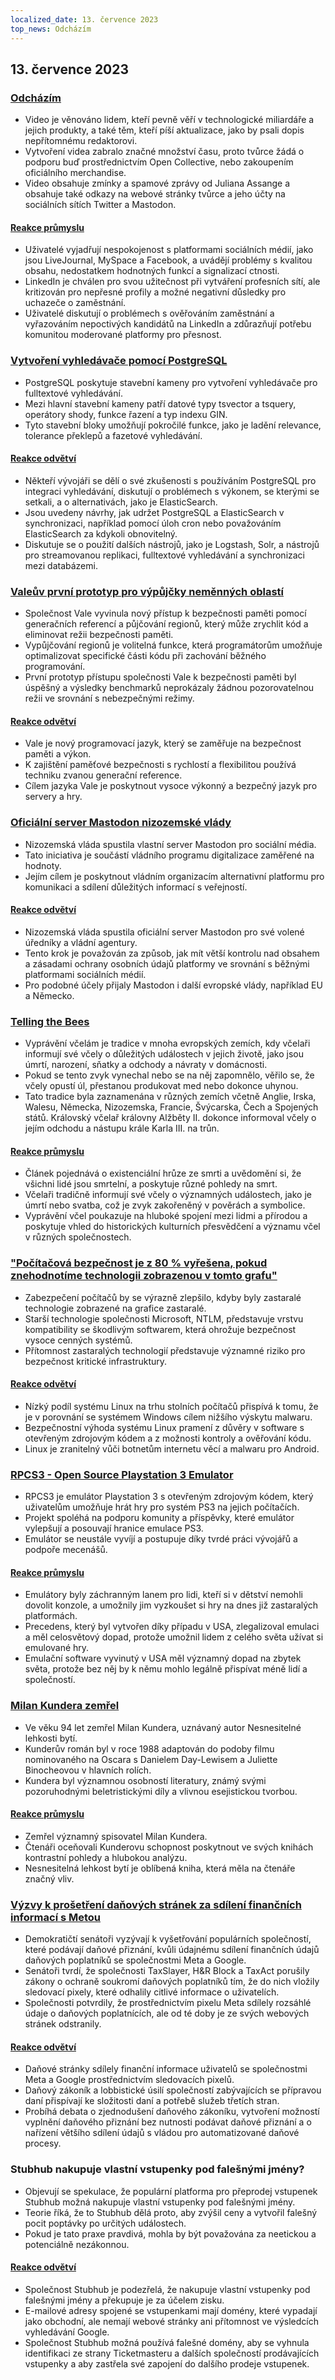 ```yaml
---
localized_date: 13. července 2023
top_news: Odcházím
---
```




<CallToAction />

<Steps>

## 13. července 2023

### [Odcházím](https://briefs.video/videos/i-am-leaving/)

- Video je věnováno lidem, kteří pevně věří v technologické miliardáře a jejich produkty, a také těm, kteří píší aktualizace, jako by psali dopis nepřítomnému redaktorovi.
- Vytvoření videa zabralo značné množství času, proto tvůrce žádá o podporu buď prostřednictvím Open Collective, nebo zakoupením oficiálního merchandise.
- Video obsahuje zmínky a spamové zprávy od Juliana Assange a obsahuje také odkazy na webové stránky tvůrce a jeho účty na sociálních sítích Twitter a Mastodon.

#### [Reakce průmyslu](http://news.ycombinator.com/item?id=36691867)

- Uživatelé vyjadřují nespokojenost s platformami sociálních médií, jako jsou LiveJournal, MySpace a Facebook, a uvádějí problémy s kvalitou obsahu, nedostatkem hodnotných funkcí a signalizací ctnosti.
- LinkedIn je chválen pro svou užitečnost při vytváření profesních sítí, ale kritizován pro nepřesné profily a možné negativní důsledky pro uchazeče o zaměstnání.
- Uživatelé diskutují o problémech s ověřováním zaměstnání a vyřazováním nepoctivých kandidátů na LinkedIn a zdůrazňují potřebu komunitou moderované platformy pro přesnost.

### [Vytvoření vyhledávače pomocí PostgreSQL](https://xata.io/blog/postgres-full-text-search-engine)

- PostgreSQL poskytuje stavební kameny pro vytvoření vyhledávače pro fulltextové vyhledávání.
- Mezi hlavní stavební kameny patří datové typy tsvector a tsquery, operátory shody, funkce řazení a typ indexu GIN.
- Tyto stavební bloky umožňují pokročilé funkce, jako je ladění relevance, tolerance překlepů a fazetové vyhledávání.

#### [Reakce odvětví](http://news.ycombinator.com/item?id=36699016)

- Někteří vývojáři se dělí o své zkušenosti s používáním PostgreSQL pro integraci vyhledávání, diskutují o problémech s výkonem, se kterými se setkali, a o alternativách, jako je ElasticSearch.
- Jsou uvedeny návrhy, jak udržet PostgreSQL a ElasticSearch v synchronizaci, například pomocí úloh cron nebo považováním ElasticSearch za kdykoli obnovitelný.
- Diskutuje se o použití dalších nástrojů, jako je Logstash, Solr, a nástrojů pro streamovanou replikaci, fulltextové vyhledávání a synchronizaci mezi databázemi.

### [Valeův první prototyp pro výpůjčky neměnných oblastí](https://verdagon.dev/blog/first-regions-prototype)

- Společnost Vale vyvinula nový přístup k bezpečnosti paměti pomocí generačních referencí a půjčování regionů, který může zrychlit kód a eliminovat režii bezpečnosti paměti.
- Vypůjčování regionů je volitelná funkce, která programátorům umožňuje optimalizovat specifické části kódu při zachování běžného programování.
- První prototyp přístupu společnosti Vale k bezpečnosti paměti byl úspěšný a výsledky benchmarků neprokázaly žádnou pozorovatelnou režii ve srovnání s nebezpečnými režimy.

#### [Reakce odvětví](http://news.ycombinator.com/item?id=36690556)

- Vale je nový programovací jazyk, který se zaměřuje na bezpečnost paměti a výkon.
- K zajištění paměťové bezpečnosti s rychlostí a flexibilitou používá techniku zvanou generační reference.
- Cílem jazyka Vale je poskytnout vysoce výkonný a bezpečný jazyk pro servery a hry.

### [Oficiální server Mastodon nizozemské vlády](https://social.overheid.nl/@avhuffelen/110700825255524685)

- Nizozemská vláda spustila vlastní server Mastodon pro sociální média.
- Tato iniciativa je součástí vládního programu digitalizace zaměřené na hodnoty.
- Jejím cílem je poskytnout vládním organizacím alternativní platformu pro komunikaci a sdílení důležitých informací s veřejností.

#### [Reakce odvětví](http://news.ycombinator.com/item?id=36695635)

- Nizozemská vláda spustila oficiální server Mastodon pro své volené úředníky a vládní agentury.
- Tento krok je považován za způsob, jak mít větší kontrolu nad obsahem a zásadami ochrany osobních údajů platformy ve srovnání s běžnými platformami sociálních médií.
- Pro podobné účely přijaly Mastodon i další evropské vlády, například EU a Německo.

### [Telling the Bees](https://en.wikipedia.org/wiki/Telling_the_bees)

- Vyprávění včelám je tradice v mnoha evropských zemích, kdy včelaři informují své včely o důležitých událostech v jejich životě, jako jsou úmrtí, narození, sňatky a odchody a návraty v domácnosti.
- Pokud se tento zvyk vynechal nebo se na něj zapomnělo, věřilo se, že včely opustí úl, přestanou produkovat med nebo dokonce uhynou.
- Tato tradice byla zaznamenána v různých zemích včetně Anglie, Irska, Walesu, Německa, Nizozemska, Francie, Švýcarska, Čech a Spojených států. Královský včelař královny Alžběty II. dokonce informoval včely o jejím odchodu a nástupu krále Karla III. na trůn.

#### [Reakce průmyslu](http://news.ycombinator.com/item?id=36699327)

- Článek pojednává o existenciální hrůze ze smrti a uvědomění si, že všichni lidé jsou smrtelní, a poskytuje různé pohledy na smrt.
- Včelaři tradičně informují své včely o významných událostech, jako je úmrtí nebo svatba, což je zvyk zakořeněný v pověrách a symbolice.
- Vyprávění včel poukazuje na hluboké spojení mezi lidmi a přírodou a poskytuje vhled do historických kulturních přesvědčení a významu včel v různých společnostech.

### ["Počítačová bezpečnost je z 80 % vyřešena, pokud znehodnotíme technologii zobrazenou v tomto grafu"](https://twitter.com/matthew_d_green/status/1679135426806784004)

- Zabezpečení počítačů by se výrazně zlepšilo, kdyby byly zastaralé technologie zobrazené na grafice zastaralé.
- Starší technologie společnosti Microsoft, NTLM, představuje vrstvu kompatibility se škodlivým softwarem, která ohrožuje bezpečnost vysoce cenných systémů.
- Přítomnost zastaralých technologií představuje významné riziko pro bezpečnost kritické infrastruktury.

#### [Reakce odvětví](http://news.ycombinator.com/item?id=36696127)

- Nízký podíl systému Linux na trhu stolních počítačů přispívá k tomu, že je v porovnání se systémem Windows cílem nižšího výskytu malwaru.
- Bezpečnostní výhoda systému Linux pramení z důvěry v software s otevřeným zdrojovým kódem a z možnosti kontroly a ověřování kódu.
- Linux je zranitelný vůči botnetům internetu věcí a malwaru pro Android.

### [RPCS3 - Open Source Playstation 3 Emulator](https://rpcs3.net/)

- RPCS3 je emulátor Playstation 3 s otevřeným zdrojovým kódem, který uživatelům umožňuje hrát hry pro systém PS3 na jejich počítačích.
- Projekt spoléhá na podporu komunity a příspěvky, které emulátor vylepšují a posouvají hranice emulace PS3.
- Emulátor se neustále vyvíjí a postupuje díky tvrdé práci vývojářů a podpoře mecenášů.

#### [Reakce průmyslu](http://news.ycombinator.com/item?id=36690498)

- Emulátory byly záchranným lanem pro lidi, kteří si v dětství nemohli dovolit konzole, a umožnily jim vyzkoušet si hry na dnes již zastaralých platformách.
- Precedens, který byl vytvořen díky případu v USA, zlegalizoval emulaci a měl celosvětový dopad, protože umožnil lidem z celého světa užívat si emulované hry.
- Emulační software vyvinutý v USA měl významný dopad na zbytek světa, protože bez něj by k němu mohlo legálně přispívat méně lidí a společností.

### [Milan Kundera zemřel](https://variety.com/2023/film/global/milan-kundera-the-unbearable-lightness-of-being-dies-dead-1235667595/)

- Ve věku 94 let zemřel Milan Kundera, uznávaný autor Nesnesitelné lehkosti bytí.
- Kunderův román byl v roce 1988 adaptován do podoby filmu nominovaného na Oscara s Danielem Day-Lewisem a Juliette Binocheovou v hlavních rolích.
- Kundera byl významnou osobností literatury, známý svými pozoruhodnými beletristickými díly a vlivnou esejistickou tvorbou.

#### [Reakce průmyslu](http://news.ycombinator.com/item?id=36692962)

- Zemřel významný spisovatel Milan Kundera.
- Čtenáři oceňovali Kunderovu schopnost poskytnout ve svých knihách kontrastní pohledy a hlubokou analýzu.
- Nesnesitelná lehkost bytí je oblíbená kniha, která měla na čtenáře značný vliv.

### [Výzvy k prošetření daňových stránek za sdílení finančních informací s Metou](https://www.theverge.com/2023/7/12/23791496/meta-google-tax-filing-warren-sanders-pixel)

- Demokratičtí senátoři vyzývají k vyšetřování populárních společností, které podávají daňové přiznání, kvůli údajnému sdílení finančních údajů daňových poplatníků se společnostmi Meta a Google.
- Senátoři tvrdí, že společnosti TaxSlayer, H&R Block a TaxAct porušily zákony o ochraně soukromí daňových poplatníků tím, že do nich vložily sledovací pixely, které odhalily citlivé informace o uživatelích.
- Společnosti potvrdily, že prostřednictvím pixelu Meta sdílely rozsáhlé údaje o daňových poplatnících, ale od té doby je ze svých webových stránek odstranily.

#### [Reakce odvětví](http://news.ycombinator.com/item?id=36693994)

- Daňové stránky sdílely finanční informace uživatelů se společnostmi Meta a Google prostřednictvím sledovacích pixelů.
- Daňový zákoník a lobbistické úsilí společností zabývajících se přípravou daní přispívají ke složitosti daní a potřebě služeb třetích stran.
- Probíhá debata o zjednodušení daňového zákoníku, vytvoření možností vyplnění daňového přiznání bez nutnosti podávat daňové přiznání a o nařízení většího sdílení údajů s vládou pro automatizované daňové procesy.

### Stubhub nakupuje vlastní vstupenky pod falešnými jmény?

- Objevují se spekulace, že populární platforma pro přeprodej vstupenek Stubhub možná nakupuje vlastní vstupenky pod falešnými jmény.
- Teorie říká, že to Stubhub dělá proto, aby zvýšil ceny a vytvořil falešný pocit poptávky po určitých událostech.
- Pokud je tato praxe pravdivá, mohla by být považována za neetickou a potenciálně nezákonnou.

#### [Reakce odvětví](http://news.ycombinator.com/item?id=36695633)

- Společnost Stubhub je podezřelá, že nakupuje vlastní vstupenky pod falešnými jmény a překupuje je za účelem zisku.
- E-mailové adresy spojené se vstupenkami mají domény, které vypadají jako obchodní, ale nemají webové stránky ani přítomnost ve výsledcích vyhledávání Google.
- Společnost Stubhub možná používá falešné domény, aby se vyhnula identifikaci ze strany Ticketmasteru a dalších společností prodávajících vstupenky a aby zastřela své zapojení do dalšího prodeje vstupenek.

</Steps>
